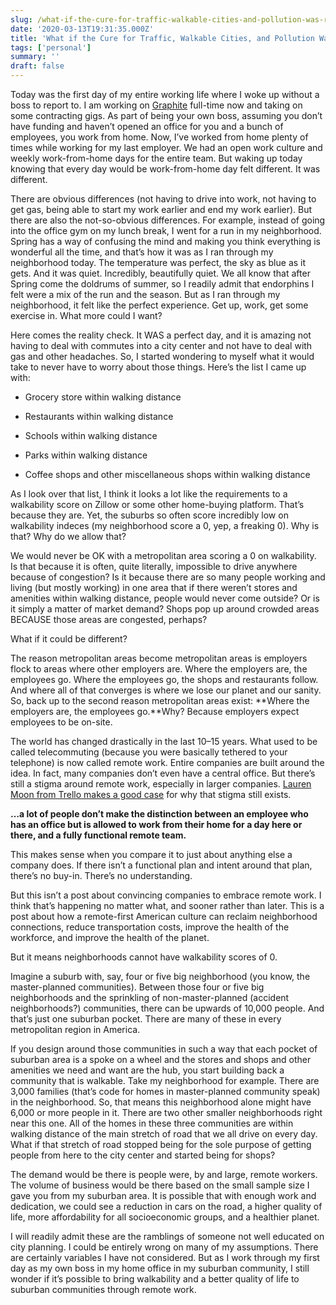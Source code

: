 ```yaml
---
slug: /what-if-the-cure-for-traffic-walkable-cities-and-pollution-was-remote-work
date: '2020-03-13T19:31:35.000Z'
title: 'What if the Cure for Traffic, Walkable Cities, and Pollution Was Remote Work?'
tags: ['personal']
summary: ''
draft: false
---
```

Today was the first day of my entire working life where I woke up without a boss to report to. I am working on [Graphite](https://graphitedocs.com/) full-time now and taking on some contracting gigs. As part of being your own boss, assuming you don’t have funding and haven’t opened an office for you and a bunch of employees, you work from home. Now, I’ve worked from home plenty of times while working for my last employer. We had an open work culture and weekly work-from-home days for the entire team. But waking up today knowing that every day would be work-from-home day felt different. It was different.

There are obvious differences (not having to drive into work, not having to get gas, being able to start my work earlier and end my work earlier). But there are also the not-so-obvious differences. For example, instead of going into the office gym on my lunch break, I went for a run in my neighborhood. Spring has a way of confusing the mind and making you think everything is wonderful all the time, and that’s how it was as I ran through my neighborhood today. The temperature was perfect, the sky as blue as it gets. And it was quiet. Incredibly, beautifully quiet. We all know that after Spring come the doldrums of summer, so I readily admit that endorphins I felt were a mix of the run and the season. But as I ran through my neighborhood, it felt like the perfect experience. Get up, work, get some exercise in. What more could I want?

Here comes the reality check. It WAS a perfect day, and it is amazing not having to deal with commutes into a city center and not have to deal with gas and other headaches. So, I started wondering to myself what it would take to never have to worry about those things. Here’s the list I came up with:

*   Grocery store within walking distance
    
*   Restaurants within walking distance
    
*   Schools within walking distance
    
*   Parks within walking distance
    
*   Coffee shops and other miscellaneous shops within walking distance
    

As I look over that list, I think it looks a lot like the requirements to a walkability score on Zillow or some other home-buying platform. That’s because they are. Yet, the suburbs so often score incredibly low on walkability indeces (my neighborhood score a 0, yep, a freaking 0). Why is that? Why do we allow that?

We would never be OK with a metropolitan area scoring a 0 on walkability. Is that because it is often, quite literally, impossible to drive anywhere because of congestion? Is it because there are so many people working and living (but mostly working) in one area that if there weren’t stores and amenities within walking distance, people would never come outside? Or is it simply a matter of market demand? Shops pop up around crowded areas BECAUSE those areas are congested, perhaps?

What if it could be different?

The reason metropolitan areas become metropolitan areas is employers flock to areas where other employers are. Where the employers are, the employees go. Where the employees go, the shops and restaurants follow. And where all of that converges is where we lose our planet and our sanity. So, back up to the second reason metropolitan areas exist: **Where the employers are, the employees go.**Why? Because employers expect employees to be on-site.

The world has changed drastically in the last 10–15 years. What used to be called telecommuting (because you were basically tethered to your telephone) is now called remote work. Entire companies are built around the idea. In fact, many companies don’t even have a central office. But there’s still a stigma around remote work, especially in larger companies. [Lauren Moon from Trello makes a good case](https://blog.trello.com/working-from-home-is-not-remote-work) for why that stigma still exists.

**…a lot of people don’t make the distinction between an employee who has an office but is allowed to work from their home for a day here or there, and a fully functional remote team.**

This makes sense when you compare it to just about anything else a company does. If there isn’t a functional plan and intent around that plan, there’s no buy-in. There’s no understanding.

But this isn’t a post about convincing companies to embrace remote work. I think that’s happening no matter what, and sooner rather than later. This is a post about how a remote-first American culture can reclaim neighborhood connections, reduce transportation costs, improve the health of the workforce, and improve the health of the planet.

But it means neighborhoods cannot have walkability scores of 0.

Imagine a suburb with, say, four or five big neighborhood (you know, the master-planned communities). Between those four or five big neighborhoods and the sprinkling of non-master-planned (accident neighborhoods?) communities, there can be upwards of 10,000 people. And that’s just one suburban pocket. There are many of these in every metropolitan region in America.

If you design around those communities in such a way that each pocket of suburban area is a spoke on a wheel and the stores and shops and other amenities we need and want are the hub, you start building back a community that is walkable. Take my neighborhood for example. There are 3,000 families (that’s code for homes in master-planned community speak) in the neighborhood. So, that means this neighborhood alone might have 6,000 or more people in it. There are two other smaller neighborhoods right near this one. All of the homes in these three communities are within walking distance of the main stretch of road that we all drive on every day. What if that stretch of road stopped being for the sole purpose of getting people from here to the city center and started being for shops?

The demand would be there is people were, by and large, remote workers. The volume of business would be there based on the small sample size I gave you from my suburban area. It is possible that with enough work and dedication, we could see a reduction in cars on the road, a higher quality of life, more affordability for all socioeconomic groups, and a healthier planet.

I will readily admit these are the ramblings of someone not well educated on city planning. I could be entirely wrong on many of my assumptions. There are certainly variables I have not considered. But as I work through my first day as my own boss in my home office in my suburban community, I still wonder if it’s possible to bring walkability and a better quality of life to suburban communities through remote work.
